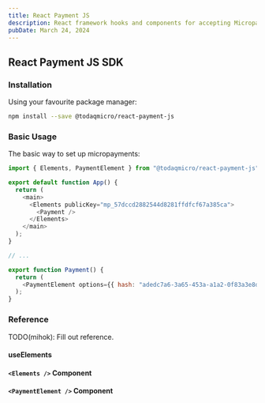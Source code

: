 ```yaml
---
title: React Payment JS
description: React framework hooks and components for accepting Micropayments
pubDate: March 24, 2024
---
```


## React Payment JS SDK

### Installation

Using your favourite package manager:

```bash
npm install --save @todaqmicro/react-payment-js
```

### Basic Usage

The basic way to set up micropayments:

```javascript
import { Elements, PaymentElement } from "@todaqmicro/react-payment-js";

export default function App() {
  return (
    <main>
      <Elements publicKey="mp_57dccd2882544d8281ffdfcf67a385ca">
        <Payment />
      </Elements>
    </main>
  );
}

// ...

export function Payment() {
  return (
    <PaymentElement options={{ hash: "adedc7a6-3a65-453a-a1a2-0f83a3e8da1a" }} />
  );
}
```

### Reference

TODO(mihok): Fill out reference.

#### useElements

#### `<Elements />` Component

#### `<PaymentElement />` Component
